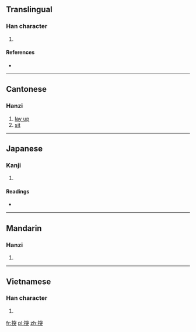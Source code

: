 ==Translingual==

===Han character===
{{Han char|rn=64|rad=手|as=09|sn=12|four=|canj=手十金大 (QJCK)}}

# {{defn|Han|sort=手09}}

====References====
* {{Han ref|kx=0444.040|dkj=12388|dj=0795.030|hdz=31924.060|uh=63EC|ud=25580}}

----

==Cantonese==

===Hanzi===
{{yue-hanzi|jyut=[[dat1]]|y=dat1}}

# [[lay up]]
# [[sit]]

----

==Japanese==

===Kanji===
{{ja-kanji|grade=|rs=手09}}

# {{defn|lang=ja|sort=手09}}

====Readings====
* {{ja-readings|on=[[とつ]] (totsu), [[どち]] (dochi)|kun=[[つく]] (tsuku), [[こする]] (kosuru), [[ふれる]] (fureru)}}

----

==Mandarin==

===Hanzi===
{{cmn-hanzi|pin=[[tú]] ([[tu2]])|wg=t'u<sup>2</sup>}}

# {{defn|lang=cmn|sort=手09}}

----

==Vietnamese==

===Han character===
{{vi-hantu|[[dụt]]|rs=手09}}

# {{defn|lang=vi|sort=手09}}

[[fr:揬]]
[[pl:揬]]
[[zh:揬]]
